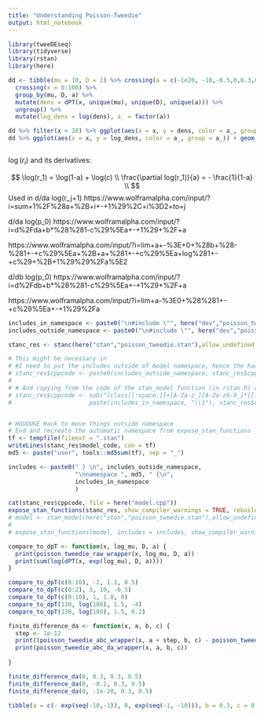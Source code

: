 ```yaml
---
title: "Understanding Poisson-Tweedie"
output: html_notebook
---
```



```r
library(tweeDEseq)
library(tidyverse)
library(rstan)
library(here)

```

```r
dd <- tibble(mu = 10, D = 2) %>% crossing(a = c(-1e20, -10,-0.5,0,0.3,0.5,0.7,0.9)) %>%
  crossing(x = 0:100) %>%
  group_by(mu, D, a) %>%
  mutate(dens = dPT(x, unique(mu), unique(D), unique(a))) %>%
  ungroup() %>%
  mutate(log_dens = log(dens), a_ = factor(a))

dd %>% filter(x < 20) %>% ggplot(aes(x = x, y = dens, color = a_, group = a_)) + geom_line()
dd %>% ggplot(aes(x = x, y = log_dens, color = a_, group = a_)) + geom_line()
```

```r

```


$\log(r_i)$ and its derivatives:

$$
\log(r_1) = \log(1-a) + \log(c)  \\
\frac{\partial log(r_1)}{a} = - \frac{1}{1-a} \\
$$
Used in d/da log(r_j+1)
https://www.wolframalpha.com/input/?i=sum+1%2F%28a+%2B+i+-+1%29%2C+i%3D2+to+j

d/da log(p_0)
https://www.wolframalpha.com/input/?i=d%2Fda+b*%28%281-c%29%5Ea+-+1%29+%2F+a

https://www.wolframalpha.com/input/?i=lim+a+-%3E+0+%28b+%28-%281+-+c%29%5Ea+%2B+a+%281+-+c%29%5Ea+log%281+-+c%29+%2B+1%29%29%2Fa%5E2

d/db log(p_0)
https://www.wolframalpha.com/input/?i=d%2Fdb+b*%28%281-c%29%5Ea+-+1%29+%2F+a

https://www.wolframalpha.com/input/?i=lim+a-%3E0+%28%281+-+c%29%5Ea+-+1%29%2Fa


```r

includes_in_namespace <- paste0("\n#include \"", here("dev","poisson_tweedie.hpp"), "\"\n")
includes_outside_namespace <- paste0("\n#include \"", here("dev","poisson_tweedie_outside_namespace.hpp"), "\"\n")

stanc_res <- stanc(here("stan","poisson_tweedie.stan"),allow_undefined = TRUE);

# This might be necessary in 
# #I need to put the includes outside of model namespace, hence the hack here
# stanc_res$cppcode <- paste0(includes_outside_namespace, stanc_res$cppcode)
# 
# # And copying from the code of the stan_model function (in rstan.R) as includes are supported there (not in stanc)
# stanc_res$cppcode <- sub("(class[[:space:]]+[A-Za-z_][A-Za-z0-9_]*[[:space:]]*: public prob_grad \\{)",
#                      paste(includes_in_namespace, "\\1"), stanc_res$cppcode)


# HUUUUGE Hack to move things outside namespace
# End and recreate the automatic namespace from expose_stan_functions
tf <- tempfile(fileext = ".stan")
writeLines(stanc_res$model_code, con = tf)
md5 <- paste("user", tools::md5sum(tf), sep = "_")

includes <- paste0(" } \n", includes_outside_namespace, 
                   "\nnamespace ", md5, " {\n",
                   includes_in_namespace
                   )

cat(stanc_res$cppcode, file = here("model.cpp"))
expose_stan_functions(stanc_res, show_compiler_warnings = TRUE, rebuild = TRUE, includes = includes)
# model <- stan_model(here("stan","poisson_tweedie.stan"),allow_undefined = TRUE, includes = includes, verbose = TRUE)
# 
# expose_stan_functions(model, includes = includes, show_compiler_warnings = TRUE)

```

```r
compare_to_dpT <- function(x, log_mu, D, a) {
  print(poisson_tweedie_raw_wrapper(x, log_mu, D, a))
  print(sum(log(dPT(x, exp(log_mu), D, a))))
}

compare_to_dpT(c(0:10), -2, 1.1, 0.5)
compare_to_dpT(c(0:2), 3, 10, -0.5)
compare_to_dpT(c(0:10), 1, 1.8, 0)
compare_to_dpT(130, log(100), 1.5, -4)
compare_to_dpT(130, log(100), 1.5, 0.2)

finite_difference_da <- function(x, a, b, c) {
  step <- 1e-12
  print((poisson_tweedie_abc_wrapper(x, a + step, b, c) - poisson_tweedie_abc_wrapper(x, a, b, c)) / step)
  print(poisson_tweedie_abc_da_wrapper(x, a, b, c))
  
}

finite_difference_da(0, 0.3, 0.3, 0.5)
finite_difference_da(0, -0.1, 0.3, 0.5)
finite_difference_da(0, -1e-20, 0.3, 0.5)

```


```r
tibble(a = c(- exp(seq(-10,-1)), 0, exp(seq(-1, -10))), b = 0.3, c = 0.5) %>% rowwise() %>% mutate(lpmf = poisson_tweedie_abc_wrapper(0, a, b, c)) %>% ggplot(aes(a, lpmf)) + geom_line()
```



